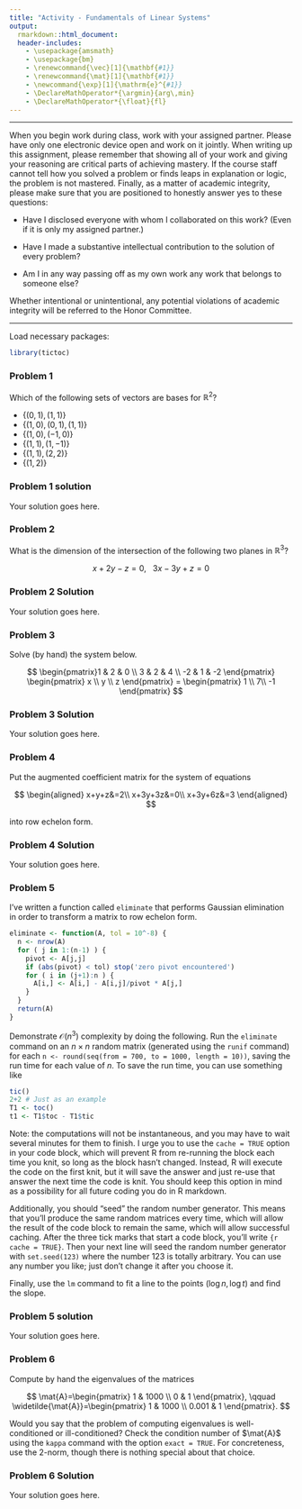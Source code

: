 ```yaml
---
title: "Activity - Fundamentals of Linear Systems"
output:
  rmarkdown::html_document:
  header-includes:
    - \usepackage{amsmath}
    - \usepackage{bm}
    - \renewcommand{\vec}[1]{\mathbf{#1}}
    - \renewcommand{\mat}[1]{\mathbf{#1}}
    - \newcommand{\exp}[1]{\mathrm{e}^{#1}}
    - \DeclareMathOperator*{\argmin}{arg\,min}
    - \DeclareMathOperator*{\float}{fl}
---
```


***

When you begin work during class, work with your assigned partner. Please have only one electronic device open and work on it jointly. When writing up this assignment, please remember that showing all of your work and giving your reasoning are critical parts of achieving mastery. If the course staff cannot tell how you solved a problem or finds leaps in explanation or logic, the problem is not mastered. Finally, as a matter of academic integrity, please make sure that you are positioned to honestly answer yes to these questions:

- Have I disclosed everyone with whom I collaborated on this work? (Even if it is only my assigned partner.)

- Have I made a substantive intellectual contribution to the solution of every problem?

- Am I in any way passing off as my own work any work that belongs to someone else?

Whether intentional or unintentional, any potential violations of academic integrity will be referred to the Honor Committee.

***

Load necessary packages:

```r
library(tictoc)
```

### Problem 1

Which of the following sets of vectors are bases for $\mathbb{R}^2$?

-   $\{(0, 1), (1, 1)\}$
-   $\{(1, 0), (0, 1), (1, 1)\}$
-   $\{(1, 0), (-1, 0)\}$
-   $\{(1, 1), (1, -1)\}$
-   $\{(1, 1), (2, 2)\}$
-   $\{(1, 2)\}$

### Problem 1 solution

Your solution goes here.

### Problem 2

What is the dimension of the intersection of the following two planes in $\mathbb{R}^3$?

$$
x + 2y - z = 0, \ \ \ 3x - 3y + z = 0
$$

### Problem 2 Solution

Your solution goes here.

### Problem 3

Solve (by hand) the system below.

$$
\begin{pmatrix}1 & 2 & 0 \\ 3 & 2 & 4 \\ -2 & 1 & -2 \end{pmatrix} \begin{pmatrix} x \\ y \\ z \end{pmatrix} = \begin{pmatrix} 1 \\ 7\\ -1 \end{pmatrix}
$$

### Problem 3 Solution

Your solution goes here.

### Problem 4

Put the augmented coefficient matrix for the system of equations

$$
\begin{aligned}
x+y+z&=2\\
x+3y+3z&=0\\
x+3y+6z&=3
\end{aligned}
$$

into row echelon form.

### Problem 4 Solution

Your solution goes here.

### Problem 5

I've written a function called `eliminate` that performs Gaussian elimination in order to transform a matrix to row echelon form.

```r
eliminate <- function(A, tol = 10^-8) {
  n <- nrow(A)
  for ( j in 1:(n-1) ) {
    pivot <- A[j,j]
    if (abs(pivot) < tol) stop('zero pivot encountered')
    for ( i in (j+1):n ) {
      A[i,] <- A[i,] - A[i,j]/pivot * A[j,]
    }
  }
  return(A)
}
```

Demonstrate $\mathcal{O}(n^3)$ complexity by doing the following. Run the `eliminate` command on an $n \times n$ random matrix (generated using the `runif` command) for each `n <- round(seq(from = 700, to = 1000, length = 10))`, saving the run time for each value of $n$. To save the run time, you can use something like

```r
tic()
2+2 # Just as an example
T1 <- toc()
t1 <- T1$toc - T1$tic
```

Note: the computations will not be instantaneous, and you may have to wait several minutes for them to finish. I urge you to use the `cache = TRUE` option in your code block, which will prevent R from re-running the block each time you knit, so long as the block hasn't changed. Instead, R will execute the code on the first knit, but it will save the answer and just re-use that answer the next time the code is knit. You should keep this option in mind as a possibility for all future coding you do in R markdown.

Additionally, you should "seed" the random number generator. This means that you'll produce the same random matrices every time, which will allow the result of the code block to remain the same, which will allow successful caching. After the three tick marks that start a code block, you'll write `{r cache = TRUE}`. Then your next line will seed the random number generator with `set.seed(123)` where the number 123 is totally arbitrary. You can use any number you like; just don't change it after you choose it.

Finally, use the `lm` command to fit a line to the points $(\log n,\log t)$ and find the slope.

### Problem 5 solution

Your solution goes here.

### Problem 6

Compute by hand the eigenvalues of the matrices

$$
\mat{A}=\begin{pmatrix}
1 & 1000 \\
0 & 1
\end{pmatrix}, \qquad \widetilde{\mat{A}}=\begin{pmatrix}
1 & 1000 \\
0.001 & 1
\end{pmatrix}.
$$

Would you say that the problem of computing eigenvalues is well-conditioned or ill-conditioned? Check the condition number of $\mat{A}$ using the `kappa` command with the option `exact = TRUE`. For concreteness, use the 2-norm, though there is nothing special about that choice.

### Problem 6 Solution

Your solution goes here.